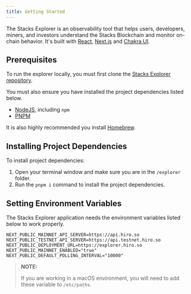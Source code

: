 ```yaml
---
title: Getting Started
---
```


The Stacks Explorer is an observability tool that helps users, developers, miners, and investors understand the Stacks Blockchain and monitor on-chain behavior. It's built with [React](https://reactjs.org/), [Next.js](https://nextjs.org/) and [Chakra UI](https://chakra-ui.com/).

## Prerequisites

To run the explorer locally, you must first clone the [Stacks Explorer repository](https://github.com/hirosystems/explorer).

You must also ensure you have installed the project dependencies listed below.

- [NodeJS](https://nodejs.dev/en/), including `npm`
- [PNPM](https://pnpm.io/installation/)

It is also highly recommended you install [Homebrew](https://brew.sh/).

## Installing Project Dependencies

To install project dependencies:

1. Open your terminal window and make sure you are in the `/explorer` folder.
2. Run the `pnpm i` command to install the project dependencies.

## Setting Environment Variables

The Stacks Explorer application needs the environment variables listed below to work properly.

```
NEXT_PUBLIC_MAINNET_API_SERVER=https://api.hiro.so
NEXT_PUBLIC_TESTNET_API_SERVER=https://api.testnet.hiro.so
NEXT_PUBLIC_DEPLOYMENT_URL=https://explorer.hiro.so
NEXT_PUBLIC_MAINNET_ENABLED="true"
NEXT_PUBLIC_DEFAULT_POLLING_INTERVAL="10000"
```

> **NOTE:**
>
> If you are working in a macOS environment, you will need to add these variable to `/etc/paths`.
